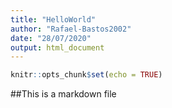 ---
title: "HelloWorld"
author: "Rafael-Bastos2002"
date: "28/07/2020"
output: html_document
---

```{r setup, include=FALSE}
knitr::opts_chunk$set(echo = TRUE)
```
##This is a markdown file
